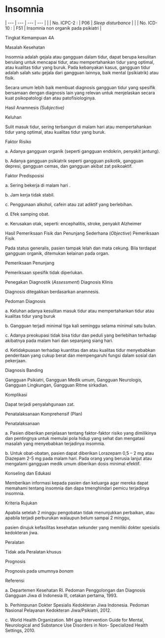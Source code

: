 # Insomnia

| --- | --- | --- | --- |
| | No. ICPC-2 : | P06 | _Sleep disturbance_ |
| | No. ICD-10 : | F51 | Insomnia non organik pada psikiatri |

Tingkat Kemampuan 4A

 

Masalah Kesehatan

Insomnia adalah gejala atau gangguan dalam tidur, dapat berupa kesulitan berulang untuk mencapai tidur, atau mempertahankan tidur yang optimal, atau kualitas tidur yang buruk. Pada kebanyakan kasus, gangguan tidur adalah salah satu gejala dari gangguan lainnya, baik mental (psikiatrik) atau fisik.

Secara umum lebih baik membuat diagnosis gangguan tidur yang spesifik bersamaan dengan diagnosis lain yang relevan untuk menjelaskan secara kuat psikopatologi dan atau patofisiologinya.

Hasil Anamnesis _(Subjective)_

Keluhan

Sulit masuk tidur, sering terbangun di malam hari atau mempertahankan tidur yang optimal, atau kualitas tidur yang buruk.

Faktor Risiko

a. Adanya gangguan organik (seperti gangguan endokrin, penyakit jantung).

b. Adanya gangguan psikiatrik seperti gangguan psikotik, gangguan depresi, gangguan cemas, dan gangguan akibat zat psikoaktif.

Faktor Predisposisi

a. Sering bekerja di malam hari .

b. Jam kerja tidak stabil.

c. Penggunaan alkohol, cafein atau zat adiktif yang berlebihan.

d. Efek samping obat.

e. Kerusakan otak, seperti: encephalitis, stroke, penyakit Alzheimer

Hasil Pemeriksaan Fisik dan Penunjang Sederhana (_Objective_) Pemeriksaan Fisik

Pada status generalis, pasien tampak lelah dan mata cekung. Bila terdapat gangguan organik, ditemukan kelainan pada organ.

Pemeriksaan Penunjang

Pemeriksaan spesifik tidak diperlukan.

 

Penegakan Diagnostik (_Assessment_) Diagnosis Klinis

Diagnosis ditegakkan berdasarkan anamnesis.

Pedoman Diagnosis

a. Keluhan adanya kesulitan masuk tidur atau mempertahankan tidur atau kualitas tidur yang buruk

b. Gangguan terjadi minimal tiga kali seminggu selama minimal satu bulan.

c. Adanya preokupasi tidak bisa tidur dan peduli yang berlebihan terhadap akibatnya pada malam hari dan sepanjang siang hari.

d. Ketidakpuasan terhadap kuantitas dan atau kualitas tidur menyebabkan penderitaan yang cukup berat dan mempengaruhi fungsi dalam sosial dan pekerjaan.

Diagnosis Banding

Gangguan Psikiatri, Gangguan Medik umum, Gangguan Neurologis, Gangguan Lingkungan, Gangguan Ritme sirkadian.

Komplikasi

Dapat terjadi penyalahgunaan zat.

Penatalaksanaan Komprehensif (Plan)

Penatalaksanaan

a. Pasien diberikan penjelasan tentang faktor-faktor risiko yang dimilikinya dan pentingnya untuk memulai pola hidup yang sehat dan mengatasi masalah yang menyebabkan terjadinya insomnia.

b. Untuk obat-obatan, pasien dapat diberikan Lorazepam 0,5 – 2 mg atau Diazepam 2-5 mg pada malam hari. Pada orang yang berusia lanjut atau mengalami gangguan medik umum diberikan dosis minimal efektif.

Konseling dan Edukasi

Memberikan informasi kepada pasien dan keluarga agar mereka dapat memahami tentang insomnia dan dapa tmenghindari pemicu terjadinya insomnia.

Kriteria Rujukan

Apabila setelah 2 minggu pengobatan tidak menunjukkan perbaikan, atau apabila terjadi perburukan walaupun belum sampai 2 minggu,

 

pasien dirujuk kefasilitas kesehatan sekunder yang memiliki dokter spesialis kedokteran jiwa.

Peralatan

Tidak ada Peralatan khusus

Prognosis

Prognosis pada umumnya _bonam_

Referensi

a. Departemen Kesehatan RI. Pedoman Penggolongan dan Diagnosis Gangguan Jiwa di Indonesia III, cetakan pertama, 1993.

b. Perhimpunan Dokter Spesialis Kedokteran Jiwa Indonesia. Pedoman Nasional Pelayanan Kedokteran Jiwa/Psikiatri, 2012.

c. World Health Organization. MH gap Intervention Guide for Mental, Neurological and Substance Use Disorders in Non- Specialized Health Settings, 2010.
